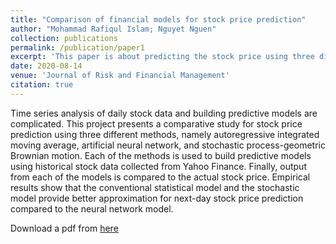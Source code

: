```yaml
---
title: "Comparison of financial models for stock price prediction"
author: "Mohammad Rafiqul Islam; Nguyet Nguen"
collection: publications
permalink: /publication/paper1 
excerpt: 'This paper is about predicting the stock price using three different methods'  
date: 2020-08-14  
venue: 'Journal of Risk and Financial Management'  
citation: true
---  
```



<p style="align: justify">
 Time series analysis of daily stock data and building predictive models are complicated. This project presents a comparative study for stock price prediction using three different methods, namely autoregressive integrated moving average, artificial neural network, and stochastic process-geometric Brownian motion. Each of the methods is used to build predictive models using historical stock data collected from Yahoo Finance. Finally, output from each of the models is compared to the actual stock price. Empirical results show that the conventional statistical model and the stochastic model provide better approximation for next-day stock price prediction compared to the neural network model.
</p>  

Download a pdf from [here](/publication/paper1.pdf)

